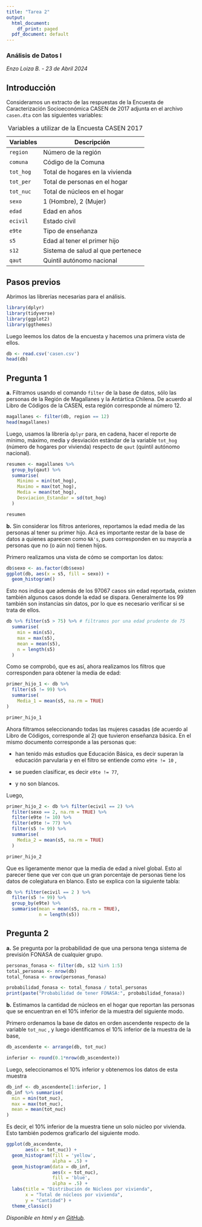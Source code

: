 ```yaml
---
title: "Tarea 2"
output:
  html_document:
    df_print: paged
  pdf_document: default
---
```


### Análisis de Datos I

*Enzo Loiza B. - 23 de Abril 2024*

## Introducción

Consideramos un extracto de las respuestas de la Encuesta de Caracterización Socioeconómica CASEN de 2017 adjunta en el archivo `casen.dta` con las siguientes variables:

| Variables | Descripción                       |
|-----------|-----------------------------------|
| `region`  | Número de la región               |
| `comuna`  | Código de la Comuna               |
| `tot_hog` | Total de hogares en la vivienda   |
| `tot_per` | Total de personas en el hogar     |
| `tot_nuc` | Total de núcleos en el hogar      |
| `sexo`    | 1 (Hombre), 2 (Mujer)             |
| `edad`    | Edad en años                      |
| `ecivil`  | Estado civil                      |
| `e9te`    | Tipo de enseñanza                 |
| `s5`      | Edad al tener el primer hijo      |
| `s12`     | Sistema de salud al que pertenece |
| `qaut`    | Quintil autónomo nacional         |

: Variables a utilizar de la Encuesta CASEN 2017

## Pasos previos

Abrimos las librerías necesarias para el análisis.

```r
library(dplyr)
library(tidyverse)
library(ggplot2)
library(ggthemes)
```

Luego leemos los datos de la encuesta y hacemos una primera vista de ellos.

```r
db <- read.csv('casen.csv')
head(db)
```

## Pregunta 1

**a.** Filtramos usando el comando `filter` de la base de datos, sólo las personas de la Región de Magallanes y la Antártica Chilena. De acuerdo al Libro de Códigos de la CASEN, esta región corresponde al número 12.

```r
magallanes <- filter(db, region == 12)
head(magallanes)
```

Luego, usamos la librería `dplyr` para, en cadena, hacer el reporte de mínimo, máximo, media y desviación estándar de la variable `tot_hog` (número de hogares por vivienda) respecto de `qaut` (quintil autónomo nacional).

```r
resumen <- magallanes %>%
  group_by(qaut) %>%
  summarise(
    Minimo = min(tot_hog),
    Maximo = max(tot_hog),
    Media = mean(tot_hog),
    Desviacion_Estandar = sd(tot_hog)
  )

resumen
```

**b.** Sin considerar los filtros anteriores, reportamos la edad media de las personas al tener su primer hijo. Acá es importante restar de la base de datos a quienes aparecen como `NA's`, pues corresponden en su mayoría a personas que no (o aún no) tienen hijos.

Primero realizamos una vista de cómo se comportan los datos:

```r
db$sexo <- as.factor(db$sexo)
ggplot(db, aes(x = s5, fill = sexo)) +
  geom_histogram()
```

Esto nos indica que además de los 97067 casos sin edad reportada, existen también algunos casos donde la edad se dispara. Generalmente los 99 también son instancias sin datos, por lo que es necesario verificar si se trata de ellos.

```r
db %>% filter(s5 > 75) %>% # filtramos por una edad prudente de 75
  summarise(
    min = min(s5),
    max = max(s5),
    mean = mean(s5),
    n = length(s5)
  )
```

Como se comprobó, que es así, ahora realizamos los filtros que corresponden para obtener la media de edad:

```r
primer_hijo_1 <- db %>%
  filter(s5 != 99) %>%
  summarise(
    Media_1 = mean(s5, na.rm = TRUE)
)

primer_hijo_1
```

Ahora filtramos seleccionando todas las mujeres casadas (de acuerdo al Libro de Códigos, corresponde al 2) que tuvieron enseñanza básica. En el mismo documento corresponde a las personas que:

-   han tenido más estudios que Educación Básica, es decir superan la educación parvularia y en el filtro se entiende como `e9te != 10` ,

-   se pueden clasificar, es decir `e9te != 77`,

-   y no son blancos.

Luego,

```r
primer_hijo_2 <- db %>% filter(ecivil == 2) %>%
  filter(sexo == 2, na.rm = TRUE) %>%
  filter(e9te != 10) %>%
  filter(e9te != 77) %>%
  filter(s5 != 99) %>%
  summarise(
    Media_2 = mean(s5, na.rm = TRUE)
  )

primer_hijo_2
```

Que es ligeramente menor que la media de edad a nivel global. Esto al parecer tiene que ver con que un gran porcentaje de personas tiene los datos de colegiatura en blanco. Esto se explica con la siguiente tabla:

```r
db %>% filter(ecivil == 2 ) %>%
  filter(s5 != 99) %>%
  group_by(e9te) %>%
  summarise(mean = mean(s5, na.rm = TRUE),
            n = length(s5))
```

## Pregunta 2

**a.** Se pregunta por la probabilidad de que una persona tenga sistema de previsión FONASA de cualquier grupo.

```r
personas_fonasa <- filter(db, s12 %in% 1:5)
total_personas <- nrow(db)
total_fonasa <- nrow(personas_fonasa)

probabilidad_fonasa <- total_fonasa / total_personas
print(paste("Probabilidad de tener FONASA:", probabilidad_fonasa))
```

**b.** Estimamos la cantidad de núcleos en el hogar que reportan las personas que se encuentran en el 10% inferior de la muestra del siguiente modo.

Primero ordenamos la base de datos en orden ascendente respecto de la variable `tot_nuc` , y luego identificamos el 10% inferior de la muestra de la base,

```r
db_ascendente <- arrange(db, tot_nuc)

inferior <- round(0.1*nrow(db_ascendente))
```

Luego, seleccionamos el 10% inferior y obtenemos los datos de esta muestra

```r
db_inf <- db_ascendente[1:inferior, ]
db_inf %>% summarise(
  min = min(tot_nuc),
  max = max(tot_nuc),
  mean = mean(tot_nuc)
)
```

Es decir, el 10% inferior de la muestra tiene un solo núcleo por vivienda. Esto también podemos graficarlo del siguiente modo.

```r
ggplot(db_ascendente,
       aes(x = tot_nuc)) +
  geom_histogram(fill = 'yellow',
                 alpha = .5) +
  geom_histogram(data = db_inf,
                 aes(x = tot_nuc),
                 fill = 'blue',
                 alpha = .5) +
  labs(title = "Distribución de Núcleos por vivienda",
       x = "Total de núcleos por vivienda",
       y = "Cantidad") + 
  theme_classic()
```

*Disponible en html y en [GitHub](https://github.com/zoendeloi/MPP-ADI).*
